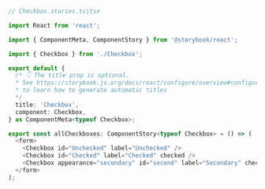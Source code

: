 ```ts
// Checkbox.stories.ts|tsx

import React from 'react';

import { ComponentMeta, ComponentStory } from '@storybook/react';

import { Checkbox } from './Checkbox';

export default {
  /* 👇 The title prop is optional.
  * See https://storybook.js.org/docs/react/configure/overview#configure-story-loading
  * to learn how to generate automatic titles
  */
  title: 'Checkbox', 
  component: Checkbox,
} as ComponentMeta<typeof Checkbox>;

export const allCheckboxes: ComponentStory<typeof Checkbox> = () => (
  <form>
    <Checkbox id="Unchecked" label="Unchecked" />
    <Checkbox id="Checked" label="Checked" checked />
    <Checkbox appearance="secondary" id="second" label="Secondary" checked />
  </form>
);
```